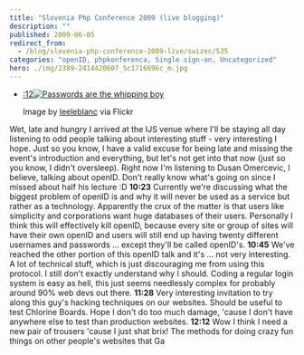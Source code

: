 ```yaml
---
title: "Slovenia Php Conference 2009 (live blogging)"
description: ""
published: 2009-06-05
redirect_from:
  - /blog/slovenia-php-conference-2009-live/swizec/535
categories: "openID, phpkonferenca, Single sign-on, Uncategorized"
hero: ./img/2389-2414420607_5c1716696c_m.jpg
---
```


- [:12![Passwords are the whipping boy](./img/2389-2414420607_5c1716696c_m.jpg "Passwords are the whipping boy")](http://www.flickr.com/photos/21369373@N00/2414420607)

  Image by [leeleblanc](http://www.flickr.com/photos/21369373@N00/2414420607) via Flickr

Wet, late and hungry I arrived at the IJS venue where I'll be staying all day listening to odd people talking about interesting stuff - very interesting I hope. Just so you know, I have a valid excuse for being late and missing the event's introduction and everything, but let's not get into that now (just so you know, I didn't oversleep). Right now I'm listening to Dusan Omercevic, I believe, talking about openID. Don't really know what's going on since I missed about half his lecture :D **10:23** Currently we're discussing what the biggest problem of openID is and why it will never be used as a service but rather as a technology. Apparently the crux of the matter is that users like simplicity and corporations want huge databases of their users. Personally I think this will effectively kill openID, because every site or group of sites will have their own openID and users will still end up having twenty different usernames and passwords ... except they'll be called openID's. **10:45** We've reached the other portion of this openID talk and it's ... not very interesting. A lot of technical stuff, which is just discouraging me from using this protocol. I still don't exactly understand why I should. Coding a regular login system is easy as hell, this just seems needlessly complex for probably around 90% web devs out there. **11:28** Very interesting invitation to try along this guy's hacking techniques on our websites. Should be useful to test Chlorine Boards. Hope I don't do too much damage, 'cause I don't have anywhere else to test than production websites. **12:12** Wow I think I need a new pair of trousers 'cause I just shat brix! The methods for doing crazy fun things on other people's websites that Ga
